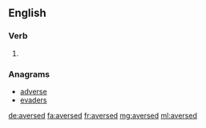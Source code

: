 ==English==

===Verb===
{{head|en}}

# {{en-past of|averse}}

===Anagrams===
* [[adverse#English|adverse]]
* [[evaders#English|evaders]]

[[de:aversed]]
[[fa:aversed]]
[[fr:aversed]]
[[mg:aversed]]
[[ml:aversed]]